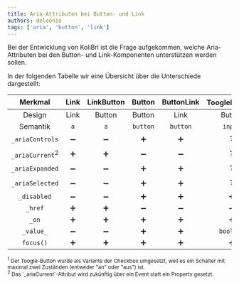 ```yaml
---
title: Aria-Attributen bei Button- und Link
authors: deleonio
tags: ['aria', 'button', 'link']
---
```


Bei der Entwicklung von KoliBri ist die Frage aufgekommen, welche Aria-Attributen bei den Button- und Link-Komponenten unterstützen werden sollen.

In der folgenden Tabelle wir eine Übersicht über die Unterschiede dargestellt:

|          Merkmal           | Link | LinkButton |  Button  | ButtonLink | ToogleButton<sup>1</sup> |
| :------------------------: | :--: | :--------: | :------: | :--------: | :----------------------: |
|           Design           | Link |   Button   |  Button  |    Link    |          Button          |
|          Semantik          | `a`  |    `a`     | `button` |  `button`  |         `input`          |
|      `_ariaControls`       |  ➖  |     ➖     |    ➕    |     ➕     |            ❓            |
| `_ariaCurrent`<sup>2</sup> |  ➕  |     ➕     |    ➖    |     ➖     |            ❓            |
|      `_ariaExpanded`       |  ➖  |     ➖     |    ➕    |     ➕     |            ❓            |
|      `_ariaSelected`       |  ➖  |     ➖     |    ➕    |     ➕     |            ❓            |
|        `_disabled`         |  ➖  |     ➖     |    ➕    |     ➕     |            ➕            |
|          `_href`           |  ➕  |     ➕     |    ➖    |     ➖     |            ➖            |
|           `_on`            |  ➕  |     ➕     |    ➕    |     ➕     |            ➕            |
|         `_value_`          |  ➖  |     ➖     |    ➕    |     ➕     |        `boolean`         |
|         `focus()`          |  ➕  |     ➕     |    ➕    |     ➕     |            ➕            |

<small>
	<sup>1</sup> Der Toogle-Button wurde als Variante der Checkbox umgesetzt, weil es ein Schalter mit maximal zwei
	Zuständen (entweder "an" oder "aus") ist.
	<br />
	<sup>2</sup> Das `_ariaCurrent`-Attribut wird zukünftig über ein Event statt ein Property gesetzt.
</small>
